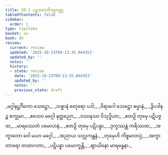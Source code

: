 ```yaml
---
title: 20.1 ပဉ္စသတဘိက္ခုဝတ္ထု
tableOfContents: false
sidebar:
  order: 1
type: tipitaka
basket: su
book: dh
review:
  current: review
  updated: '2025-10-23T09:13:35.844353'
  updated_by: ''
  notes: ''
  history:
  - state: review
    date: '2025-10-23T09:13:35.844353'
    updated_by: ''
    notes: ''
    previous_state: draft
---
```



<ReviewStatus review={frontmatter.review} showDetails={true} />

<HypothesisAnnotation frontmatter={frontmatter} />

<DynamicBreadcrumb />

<Division number="273" book="dh" e="ch" v="18" p="52">

<Paragraph number="295" type="verses" book="dh">
_မဂ္ဂါနဋ္ဌင်္ဂိကော သေဋ္ဌော,_  
_သစ္စာနံ စတုရော ပဒါ;_  
_ဝိရာဂေါ သေဋ္ဌော ဓမ္မာနံ,_  
_ဒွိပဒါနဉ္စ စက္ခုမာ._  

</Paragraph>

</Division>
<Division number="274" book="dh" e="ch" v="18" p="52">

<Paragraph number="296" type="verses" book="dh">
_ဧသေဝ မဂ္ဂေါ နတ္ထညော,_  
_ဒဿနဿ ဝိသုဒ္ဓိယာ;_  
_ဧတဉှိ တုမှေ ပဋိပဇ္ဇထ,_  
_မာရဿေတံ ပမောဟနံ._  

</Paragraph>

</Division>
<Division number="275" book="dh" e="ch" v="18" p="52">

<Paragraph number="297" type="verses" book="dh">
_ဧတဉှိ တုမှေ ပဋိပန္နာ,_  
_ဒုက္ခဿန္တံ ကရိဿထ;_  
_အက္ခာတော ဝေါ မယာ မဂ္ဂေါ,_  
_အညာယ သလ္လကန္တနံ._  

</Paragraph>

</Division>
<Division number="276" book="dh" e="ch" v="18" p="52">

<Paragraph number="298" type="verses" book="dh">
_တုမှေဟိ ကိစ္စမာတပ္ပံ,_  
_အက္ခာတာရော တထာဂတာ;_  
_ပဋိပန္နာ ပမောက္ခန္တိ,_  
_ဈာယိနော မာရဗန္ဓနာ._
</Paragraph>
</Division>